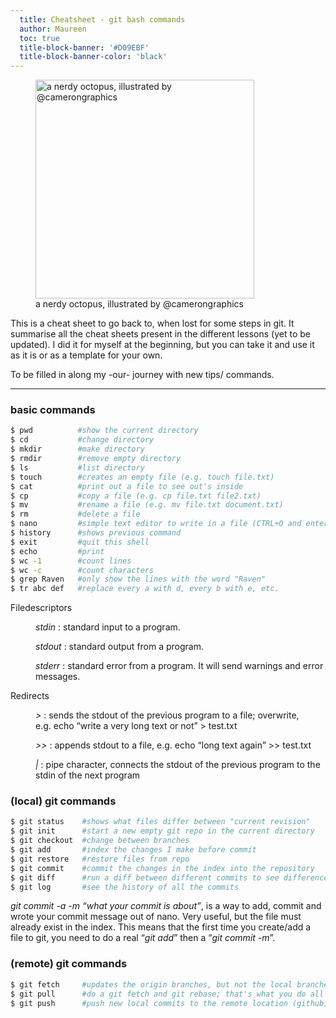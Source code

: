 ```yaml
---
  title: Cheatsheet - git bash commands
  author: Maureen
  toc: true
  title-block-banner: '#D09EBF'
  title-block-banner-color: 'black'
---
```


![a nerdy octopus, illustrated by @camerongraphics](images/octopus.jpg){fig-align="center" width="350"}

::: {.callout-important appearance="simple"}
This is a cheat sheet to go back to, when lost for some steps in git. It summarise all the cheat sheets present in the different lessons (yet to be updated).
I did it for myself at the beginning, but you can take it and use it as it is or as a template for your own.

To be filled in along my -our- journey with new tips/ commands.
:::

------------------------------------------------------------------------

### basic commands

```bash

$ pwd          #show the current directory
$ cd           #change directory
$ mkdir        #make directory
$ rmdir        #remove empty directory
$ ls           #list directory
$ touch        #creates an empty file (e.g. touch file.txt)
$ cat          #print out a file to see out's inside
$ cp           #copy a file (e.g. cp file.txt file2.txt)
$ mv           #rename a file (e.g. mv file.txt document.txt)
$ rm           #delete a file
$ nano         #simple text editor to write in a file (CTRL+O and enter to save, CTRL+X to exit)
$ history      #shows previous command  
$ exit         #quit this shell
$ echo         #print
$ wc -1        #count lines
$ wc -c        #count characters
$ grep Raven   #only show the lines with the word "Raven"
$ tr abc def   #replace every a with d, every b with e, etc.
```

Filedescriptors

:   *stdin* : standard input to a program.

    *stdout* : standard output from a program.

    *stderr* : standard error from a program. It will send warnings and error messages.

Redirects

:   *\>* : sends the stdout of the previous program to a file; overwrite, e.g. echo "write a very long text or not" \> test.txt

    *\>\>* : appends stdout to a file, e.g. echo "long text again" \>\> test.txt

    *\|* : pipe character, connects the stdout of the previous program to the stdin of the next program

### (local) git commands

```bash

$ git status    #shows what files differ between "current revision"
$ git init      #start a new empty git repo in the current directory
$ git checkout  #change between branches
$ git add       #index the changes I make before commit
$ git restore   #restore files from repo
$ git commit    #commit the changes in the index into the repository
$ git diff      #run a diff between different commits to see difference in the files
$ git log       #see the history of all the commits
```

::: {.callout-tip appearance="minimal"}
*git commit -a -m "what your commit is about"*, is a way to add, commit and wrote your commit message out of nano. Very useful, but the file must already exist in the index. This means that the first time you create/add a file to git, you need to do a real "*git add*" then a "*git commit -m*".
:::

### (remote) git commands

```bash

$ git fetch     #updates the origin branches, but not the local branches
$ git pull      #do a git fetch and git rebase; that's what you do all the time to be up to date locally with what others did
$ git push      #push new local commits to the remote location (github)
```
